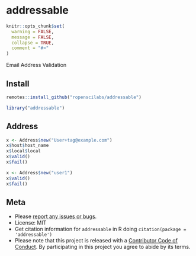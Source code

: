 addressable
============

```r
knitr::opts_chunk$set(
  warning = FALSE,
  message = FALSE,
  collapse = TRUE,
  comment = "#>"
)
```

Email Address Validation

## Install

```r
remotes::install_github("ropenscilabs/addressable")
```

```r
library("addressable")
```

## Address

```r
x <- Address$new("User+tag@example.com")
x$host$host_name
x$local$local
x$valid()
x$fail()
```

```r
x <- Address$new("user1")
x$valid()
x$fail()
```

## Meta

* Please [report any issues or bugs](https://github.com/ropenscilabs/addressable/issues).
* License: MIT
* Get citation information for `addressable` in R doing `citation(package = 'addressable')`
* Please note that this project is released with a [Contributor Code of Conduct][coc]. By participating in this project you agree to abide by its terms.

[coc]: https://github.com/ropenscilabs/addressable/blob/maddressable/CODE_OF_CONDUCT.md
